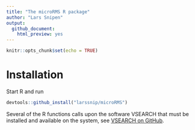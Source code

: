 ```yaml
---
title: "The microRMS R package"
author: "Lars Snipen"
output: 
  github_document:
    html_preview: yes
---
```


```r
knitr::opts_chunk$set(echo = TRUE)
```

# Installation
Start R and run
```r
devtools::github_install("larssnip/microRMS")
```

Several of the R functions calls upon the software VSEARCH that must be installed and available on the system, see [VSEARCH on GitHub](https://github.com/torognes/vsearch).

